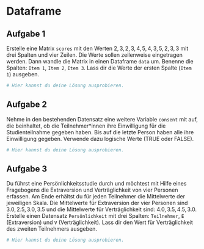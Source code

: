 
# Dataframe 

## Aufgabe 1

Erstelle eine Matrix `scores` mit den Werten $2, 3, 2, 3, 4, 5, 4, 3, 5, 2, 3, 3$ mit drei Spalten und vier Zeilen. Die Werte sollen zeilenweise eingetragen werden. Dann wandle die Matrix in einen Dataframe `data` um. Benenne die Spalten: `Item 1`, `Item 2`, `Item 3`. Lass dir die Werte der ersten Spalte (`Item 1`) ausgeben. 

```r
# Hier kannst du deine Lösung ausprobieren.


```



## Aufgabe 2

Nehme in den bestehenden Datensatz eine weitere Variable `consent` mit auf, die beinhaltet, ob die Teilnehmer*innen ihre Einwilligung für die Studienteilnahme gegeben haben. Bis auf die letzte Person haben alle ihre Einwilligung gegeben. Verwende dazu logische Werte (TRUE oder FALSE).


```r
# Hier kannst du deine Lösung ausprobieren.


```



## Aufgabe 3

Du führst eine Persönlichkeitsstudie durch und möchtest mit Hilfe eines Fragebogens die Extraversion und Verträglichkeit von vier Personen erfassen. Am Ende erhältst du für jeden Teilnehmer die Mittelwerte der jeweiligen Skala. Die Mittelwerte für Extraversion der vier Personen sind $3.0, 2.5, 3.0, 3.5$ und die Mittelwerte für Verträglichkeit sind: $4.0, 3.5, 4.5, 3.0$. Erstelle einen Datensatz `Persönlichkeit` mit drei Spalten: `Teilnehmer`, `E` (Extraversion) und `V` (Verträglichkeit). Lass dir den Wert für Verträglichkeit des zweiten Teilnehmers ausgeben.  

```r
# Hier kannst du deine Lösung ausprobieren.


```

